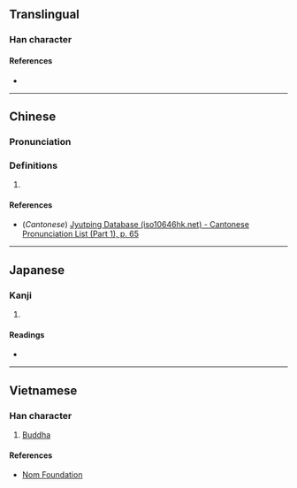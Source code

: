{{character info/new}}
==Translingual==

===Han character===
{{Han char|rn=9|rad=人|as=07|sn=9|four=|canj=OJBD|ids=⿰亻孛}}

====References====
* {{Han ref|kx=0103.270|dkj=00654|dj=0219.060|hdz=10156.180|uh=4FBC|ud=20412}}

----

==Chinese==
{{zh-forms}}

===Pronunciation===
{{zh-pron
|m=bó
|c=but6
|mc=
|oc=
|ma=
|cat=
}}

===Definitions===
{{zh-hanzi}}

# {{rfdef|lang=zh}}

====References====
* (''Cantonese'') [http://www.iso10646hk.net/jp/document/download.jsp Jyutping Database (iso10646hk.net) - Cantonese Pronunciation List (Part 1), p. 65]

----

==Japanese==

===Kanji===
{{ja-kanji|grade=|rs=人07}}

# {{defn|lang=ja|sort=人07}}

====Readings====
* {{ja-readings|on=[[ほつ]] (hotsu), [[ぼち]] (bochi)|kun=[[つよい]] (tsuyoi), [[うらむ]] (uramu)}}

----

==Vietnamese==

===Han character===
{{vi-hantu|[[Bụt]], [[bột]]|rs=人07}}

# [[Enlightened One|Buddha]]

====References====
* [http://nomfoundation.org/common/nom_details.php?codepoint=4fbc Nom Foundation]